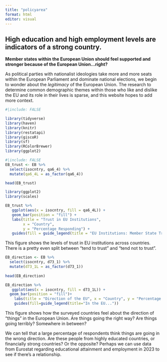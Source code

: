 ```yaml
---
title: "policyarea"
format: html
editor: visual
---
```


## High education and high employment levels are indicators of a strong country.

**Member states within the European Union should feel supported and stronger because of the European Union...right?**

As political parties with nationalist ideologies take more and more seats within the European Parliament and dominate national elections, we begin to wonder about the *legitimacy* of the European Union. The research to determine common demographic themes within those who like and dislike the EU and its role in their lives is sparse, and this website hopes to add more context.

```r
#|include: FALSE

library(tidyverse)
library(haven)
library(knitr)
library(restatapi)
library(giscoR)
library(sf)
library(RColorBrewer)
library(ggplot2)
```

```r
#|include: FALSE
EB_trust <- EB %>% 
  select(isocntry, qa6_4) %>% 
  mutate(qa6_4L = as_factor(qa6_4))

head(EB_trust)

```

```r
library(ggplot2)
library(scales)

EB_trust %>%
   ggplot(aes(x = isocntry, fill = qa6_4L)) +
   geom_bar(position = "fill") +
   labs(title = "Trust in EU Institutions", 
        x = "Country", 
        y = "Percentage Responding") +
   guides(fill = guide_legend(title = "EU Institutions: Member State Trust"))

```

This figure shows the levels of trust in EU institutions across countries. There is a pretty even split between "tend to trust" and "tend not to trust".

```r
EB_direction <- EB %>% 
  select(isocntry, d73_1) %>% 
  mutate(d73_1L = as_factor(d73_1))
  
head(EB_direction)
```

```r
EB_direction %>%
   ggplot(aes(x = isocntry, fill = d73_1L)) +
  geom_bar(position = "fill")+
    labs(title = "Direction of the EU", x = "Country", y = "Percentage Responding")+
    guides(fill=guide_legend(title="In the EU..."))
```

This figure shows how the surveyed countries feel about the direction of "things" in the European Union. Are things going the right way? Are things going terribly? Somewhere in between?

We can tell that a large percentage of respondents think things are going in the wrong direction. Are these people from highly educated countries, or financially strong countries? Or the opposite? Perhaps we can use data from Eurostat regarding educational attainment and employment in 2023 to see if there's a relationship.
